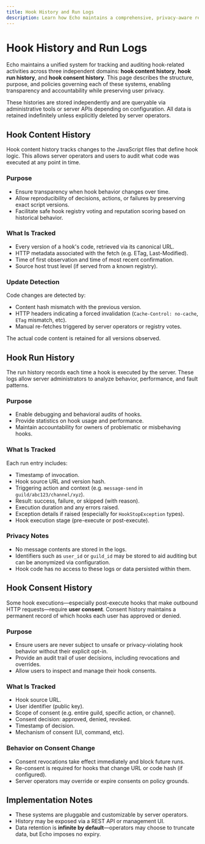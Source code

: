 ```yaml
---
title: Hook History and Run Logs
description: Learn how Echo maintains a comprehensive, privacy-aware record of hook-related events, executions, and user consents.
---
```


# Hook History and Run Logs

Echo maintains a unified system for tracking and auditing hook-related activities across three independent domains: **hook content history**, **hook run history**, and **hook consent history**. This page describes the structure, purpose, and policies governing each of these systems, enabling transparency and accountability while preserving user privacy.

These histories are stored independently and are queryable via administrative tools or server APIs depending on configuration. All data is retained indefinitely unless explicitly deleted by server operators.

## Hook Content History

Hook content history tracks changes to the JavaScript files that define hook logic. This allows server operators and users to audit what code was executed at any point in time.

### Purpose

- Ensure transparency when hook behavior changes over time.
- Allow reproducibility of decisions, actions, or failures by preserving exact script versions.
- Facilitate safe hook registry voting and reputation scoring based on historical behavior.

### What Is Tracked

- Every version of a hook's code, retrieved via its canonical URL.
- HTTP metadata associated with the fetch (e.g. ETag, Last-Modified).
- Time of first observation and time of most recent confirmation.
- Source host trust level (if served from a known registry).

### Update Detection

Code changes are detected by:

- Content hash mismatch with the previous version.
- HTTP headers indicating a forced invalidation (`Cache-Control: no-cache`, `ETag` mismatch, etc).
- Manual re-fetches triggered by server operators or registry votes.

The actual code content is retained for all versions observed.

## Hook Run History

The run history records each time a hook is executed by the server. These logs allow server administrators to analyze behavior, performance, and fault patterns.

### Purpose

- Enable debugging and behavioral audits of hooks.
- Provide statistics on hook usage and performance.
- Maintain accountability for owners of problematic or misbehaving hooks.

### What Is Tracked

Each run entry includes:

- Timestamp of invocation.
- Hook source URL and version hash.
- Triggering action and context (e.g. `message-send` in `guild/abc123/channel/xyz`).
- Result: success, failure, or skipped (with reason).
- Execution duration and any errors raised.
- Exception details if raised (especially for `HookStopException` types).
- Hook execution stage (pre-execute or post-execute).

### Privacy Notes

- No message contents are stored in the logs.
- Identifiers such as `user_id` or `guild_id` may be stored to aid auditing but can be anonymized via configuration.
- Hook code has no access to these logs or data persisted within them.

## Hook Consent History

Some hook executions—especially post-execute hooks that make outbound HTTP requests—require **user consent**. Consent history maintains a permanent record of which hooks each user has approved or denied.

### Purpose

- Ensure users are never subject to unsafe or privacy-violating hook behavior without their explicit opt-in.
- Provide an audit trail of user decisions, including revocations and overrides.
- Allow users to inspect and manage their hook consents.

### What Is Tracked

- Hook source URL.
- User identifier (public key).
- Scope of consent (e.g. entire guild, specific action, or channel).
- Consent decision: approved, denied, revoked.
- Timestamp of decision.
- Mechanism of consent (UI, command, etc).

### Behavior on Consent Change

- Consent revocations take effect immediately and block future runs.
- Re-consent is required for hooks that change URL or code hash (if configured).
- Server operators may override or expire consents on policy grounds.

## Implementation Notes

- These systems are pluggable and customizable by server operators.
- History may be exposed via a REST API or management UI.
- Data retention is **infinite by default**—operators may choose to truncate data, but Echo imposes no expiry.
